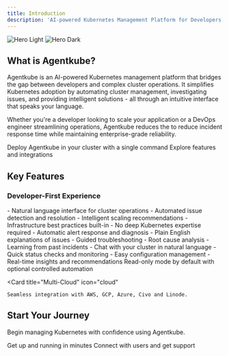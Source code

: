```yaml
---
title: Introduction
description: 'AI-powered Kubernetes Management Platform for Developers and DevOps Teams'
---
```


<img
  className="block dark:hidden"
  src="/images/hero-light.svg"
  alt="Hero Light"
/>
<img
  className="hidden dark:block"
  src="/images/hero-dark.svg"
  alt="Hero Dark"
/>

## What is Agentkube?

Agentkube is an AI-powered Kubernetes management platform that bridges the gap between developers and complex cluster operations. It simplifies Kubernetes adoption by automating cluster management, investigating issues, and providing intelligent solutions - all through an intuitive interface that speaks your language.

Whether you're a developer looking to scale your application or a DevOps engineer streamlining operations, Agentkube reduces the to reduce incident response time while maintaining enterprise-grade reliability.

<CardGroup cols={2}>
  <Card
    title="Quick Installation"
    icon="rocket"
    href="/quickstart"
  >
    Deploy Agentkube in your cluster with a single command
  </Card>
  <Card
    title="Documentation"
    icon="book-open"
    href="/docs/getting-started"
  >
    Explore features and integrations
  </Card>
</CardGroup>

## Key Features

### Developer-First Experience
<AccordionGroup>
  <Accordion icon="wand-magic-sparkles" title="Simplified Cluster Management">
    - Natural language interface for cluster operations
    - Automated issue detection and resolution
    - Intelligent scaling recommendations
    - Infrastructure best practices built-in
    - No deep Kubernetes expertise required
  </Accordion>
  <Accordion icon="magnifying-glass" title="Smart Investigation">
    - Automatic alert response and diagnosis
    - Plain English explanations of issues
    - Guided troubleshooting
    - Root cause analysis
    - Learning from past incidents
  </Accordion>
  <Accordion icon="messages" title="Interactive Cluster Interface">
    - Chat with your cluster in natural language
    - Quick status checks and monitoring
    - Easy configuration management
    - Real-time insights and recommendations
  </Accordion>
</AccordionGroup>


<CardGroup cols={2}>
  <Card
    title="Safe & Secure"
    icon="shield-check"
  >
    Read-only mode by default with optional controlled automation
  </Card>

  <Card
    title="Multi-Cloud"
    icon="cloud"
  >
    Seamless integration with AWS, GCP, Azure, Civo and Linode.
  </Card>
</CardGroup>

## Start Your Journey

Begin managing Kubernetes with confidence using Agentkube.

<CardGroup cols={2}>
  <Card
    title="Quick Start"
    icon="square-terminal"
    href="/quickstart"
  >
    Get up and running in minutes
  </Card>
  <Card
    title="Join Community"
    icon="discord"
    href="/community"
  >
    Connect with users and get support
  </Card>
</CardGroup>